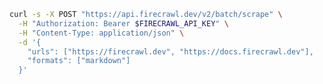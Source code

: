 ```bash
curl -s -X POST "https://api.firecrawl.dev/v2/batch/scrape" \
  -H "Authorization: Bearer $FIRECRAWL_API_KEY" \
  -H "Content-Type: application/json" \
  -d '{
    "urls": ["https://firecrawl.dev", "https://docs.firecrawl.dev"],
    "formats": ["markdown"]
  }'
```


